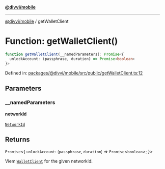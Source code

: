 [**@divvi/mobile**](../README.md)

---

[@divvi/mobile](../README.md) / getWalletClient

# Function: getWalletClient()

```ts
function getWalletClient(__namedParameters): Promise<{
  unlockAccount: (passphrase, duration) => Promise<boolean>
}>
```

Defined in: [packages/@divvi/mobile/src/public/getWalletClient.ts:12](https://github.com/divvi-xyz/divvi-mobile/blob/main/packages/@divvi/mobile/src/public/getWalletClient.ts#L12)

## Parameters

### \_\_namedParameters

#### networkId

[`NetworkId`](../type-aliases/NetworkId.md)

## Returns

`Promise`\<\{
`unlockAccount`: (`passphrase`, `duration`) => `Promise`\<`boolean`\>;
\}\>

Viem [`WalletClient`](https://viem.sh/docs/clients/wallet.html) for the given networkId.
